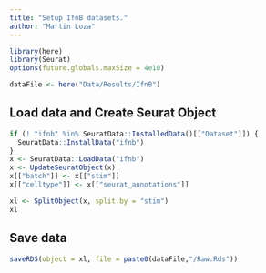 ```yaml
---
title: "Setup IfnB datasets."
author: "Martin Loza"
---
```


```r
library(here)
library(Seurat)
options(future.globals.maxSize = 4e10)

dataFile <- here("Data/Results/IfnB")
```

## Load data and Create Seurat Object

```r
if (! "ifnb" %in% SeuratData::InstalledData()[["Dataset"]]) {
  SeuratData::InstallData("ifnb")
}
x <- SeuratData::LoadData("ifnb")
x <- UpdateSeuratObject(x)
x[["batch"]] <- x[["stim"]]
x[["celltype"]] <- x[["seurat_annotations"]]

xl <- SplitObject(x, split.by = "stim")
xl
```

## Save data

```r
saveRDS(object = xl, file = paste0(dataFile,"/Raw.Rds"))
```
